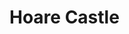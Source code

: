 
# Hoare Castle
<ProjectDetails
  region="Iron Islands"
  house="House Hoare"
  type="Ruin"
  status="Not Started"
  warp="warp not set"
  projectLead=""
  dateStarted="undefined"
  dateCompleted="undefined"
/>
